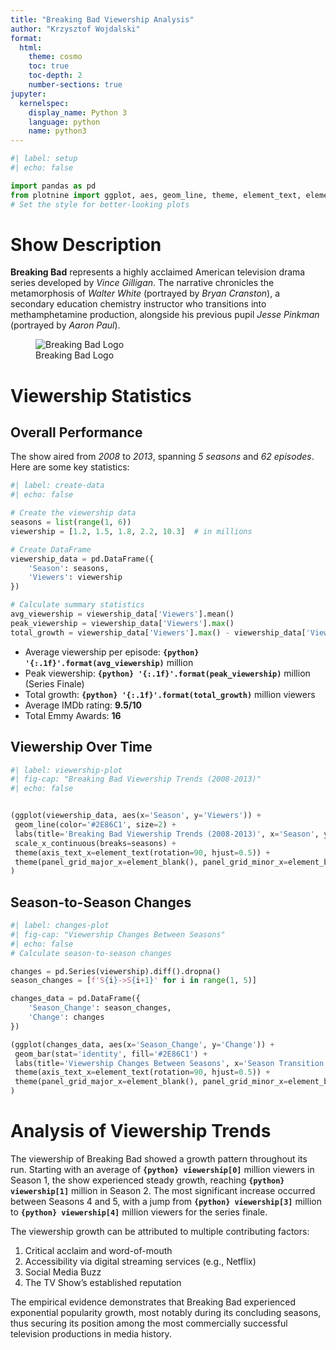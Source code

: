 ```yaml
---
title: "Breaking Bad Viewership Analysis"
author: "Krzysztof Wojdalski"
format: 
  html:
    theme: cosmo
    toc: true
    toc-depth: 2
    number-sections: true
jupyter:
  kernelspec:
    display_name: Python 3
    language: python
    name: python3
---
```


```python
#| label: setup
#| echo: false

import pandas as pd
from plotnine import ggplot, aes, geom_line, theme, element_text, element_blank, scale_x_continuous, labs, geom_bar
# Set the style for better-looking plots
```


# Show Description
**Breaking Bad** represents a highly acclaimed American television drama series 
developed by *Vince Gilligan*. The narrative chronicles the metamorphosis of 
*Walter White* (portrayed by *Bryan Cranston*), a secondary education chemistry 
instructor who transitions into methamphetamine production, alongside his 
previous pupil *Jesse Pinkman* (portrayed by *Aaron Paul*).

![Breaking Bad Logo](https://upload.wikimedia.org/wikipedia/commons/7/77/Breaking_Bad_logo.svg)

# Viewership Statistics

## Overall Performance

The show aired from *2008* to *2013*, spanning *5 seasons* and *62 episodes*. 
Here are some key statistics:



```python
#| label: create-data
#| echo: false

# Create the viewership data
seasons = list(range(1, 6))
viewership = [1.2, 1.5, 1.8, 2.2, 10.3]  # in millions

# Create DataFrame
viewership_data = pd.DataFrame({
    'Season': seasons,
    'Viewers': viewership
})

# Calculate summary statistics
avg_viewership = viewership_data['Viewers'].mean()
peak_viewership = viewership_data['Viewers'].max()
total_growth = viewership_data['Viewers'].max() - viewership_data['Viewers'].min()
```

- Average viewership per episode: **`{python} '{:.1f}'.format(avg_viewership)`** million
- Peak viewership: **`{python} '{:.1f}'.format(peak_viewership)`** million (Series Finale)
- Total growth: **`{python} '{:.1f}'.format(total_growth)`** million viewers
- Average IMDb rating: **9.5/10**
- Total Emmy Awards: **16**

## Viewership Over Time

```python
#| label: viewership-plot
#| fig-cap: "Breaking Bad Viewership Trends (2008-2013)"
#| echo: false


(ggplot(viewership_data, aes(x='Season', y='Viewers')) +
 geom_line(color='#2E86C1', size=2) +
 labs(title='Breaking Bad Viewership Trends (2008-2013)', x='Season', y='Viewers (millions)') +
 scale_x_continuous(breaks=seasons) +
 theme(axis_text_x=element_text(rotation=90, hjust=0.5)) +
 theme(panel_grid_major_x=element_blank(), panel_grid_minor_x=element_blank())
)
```

## Season-to-Season Changes

```python
#| label: changes-plot
#| fig-cap: "Viewership Changes Between Seasons"
#| echo: false
# Calculate season-to-season changes

changes = pd.Series(viewership).diff().dropna()
season_changes = [f'S{i}->S{i+1}' for i in range(1, 5)]

changes_data = pd.DataFrame({
    'Season_Change': season_changes,
    'Change': changes
})

(ggplot(changes_data, aes(x='Season_Change', y='Change')) +
 geom_bar(stat='identity', fill='#2E86C1') +
 labs(title='Viewership Changes Between Seasons', x='Season Transition', y='Change in Viewers (millions)') +
 theme(axis_text_x=element_text(rotation=90, hjust=0.5)) +
 theme(panel_grid_major_x=element_blank(), panel_grid_minor_x=element_blank())
)
```

# Analysis of Viewership Trends
The viewership of Breaking Bad showed a growth pattern throughout its run. 
Starting with an average of **`{python} viewership[0]`** million viewers in Season 1, 
the show experienced steady growth, reaching **`{python} viewership[1]`** million in 
Season 2. The most significant increase occurred between Seasons 4 and 5, with a jump 
from **`{python} viewership[3]`** million to **`{python} viewership[4]`** million viewers 
for the series finale.

The viewership growth can be attributed to multiple contributing factors:

1. Critical acclaim and word-of-mouth
2. Accessibility via digital streaming services (e.g., Netflix)
3. Social Media Buzz
4. The TV Show's established reputation 

The empirical evidence demonstrates that Breaking Bad experienced exponential 
popularity growth, most notably during its concluding seasons, thus securing its 
position among the most commercially successful television productions in media history.
